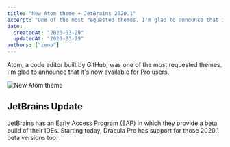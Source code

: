 ```yaml
---
title: "New Atom theme + JetBrains 2020.1"
excerpt: "One of the most requested themes. I'm glad to announce that it's now available for Pro users."
date:
  createdAt: "2020-03-29"
  updatedAt: "2020-03-29"
authors: ["zeno"]
---
```


Atom, a code editor built by GitHub, was one of the most requested themes. I'm glad to announce that it's now available for Pro users.

![New Atom theme](/images/logs/new-atom-theme-jetbrains-2020-1-a.png)

## JetBrains Update

JetBrains has an Early Access Program (EAP) in which they provide a beta build of their IDEs. Starting today, Dracula Pro has support for those 2020.1 beta versions too.
